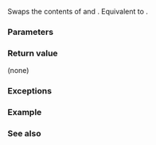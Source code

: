 {{cpp/title|swap&lt;small&gt;(std::pair)&lt;/small&gt;}}
{{cpp/utility/pair/navbar}}
{{dcl begin}}
{{dcl header|utility}}
{{dcl rev multi|num=1
|since1=c++11|dcl1=
template&lt; class T1, class T2 &gt;
void swap( std::pair&lt;T1,T2&gt;&amp; x, std::pair&lt;T1,T2&gt;&amp; y )
    noexcept(/* see below */);
|since2=c++20|dcl2=
template&lt; class T1, class T2 &gt;
constexpr void swap( std::pair&lt;T1,T2&gt;&amp; x, std::pair&lt;T1,T2&gt;&amp; y )
    noexcept(/* see below */);
}}
{{dcl|num=2
|since=c++23|
template&lt; class T1, class T2 &gt;
constexpr void swap( const std::pair&lt;T1,T2&gt;&amp; x, const std::pair&lt;T1,T2&gt;&amp; y )
    noexcept(/* see below */);
}}
{{dcl end}}

Swaps the contents of {{tt|x}} and {{tt|y}}. Equivalent to {{c|x.swap(y)}}.

{{rrev|since=c++17|
@1@ {{cpp/enable_if|{{c|std::is_swappable_v&lt;first_type&gt; &amp;&amp; std::is_swappable_v&lt;second_type&gt;}} is {{c|true}}}}.

@2@ {{cpp/enable_if|{{c|std::is_swappable_v&lt;const first_type&gt; &amp;&amp; std::is_swappable_v&lt;const second_type&gt;}} is {{c|true}}}}.
}}

===Parameters===
{{par begin}}
{{par|x, y|pairs whose contents to swap}}
{{par end}}

===Return value===
(none)

===Exceptions===
{{noexcept|noexcept(x.swap(y))}}

===Example===
{{example|
|code=
#include &lt;iostream&gt;
#include &lt;utility&gt;

int main()
{
    auto p1 = std::make_pair(10, 3.14);
    auto p2 = std::pair(12, 1.23); // CTAD, since C++17

    auto print_p1_p2 = [&amp;](auto msg) {
        std::cout &lt;&lt; msg
                  &lt;&lt; "p1 = {" &lt;&lt; std::get&lt;0&gt;(p1)
                  &lt;&lt; ", "     &lt;&lt; std::get&lt;1&gt;(p1) &lt;&lt; "}, "
                  &lt;&lt; "p2 = {" &lt;&lt; std::get&lt;0&gt;(p2)
                  &lt;&lt; ", "     &lt;&lt; std::get&lt;1&gt;(p2) &lt;&lt; "}\n";
    };

    print_p1_p2("Before p1.swap(p2): ");
    p1.swap(p2);
    print_p1_p2("After  p1.swap(p2): ");
    std::swap(p1, p2);
    print_p1_p2("After swap(p1, p2): ");
}
|output=
Before p1.swap(p2): p1 = {10, 3.14}, p2 = {12, 1.23}
After  p1.swap(p2): p1 = {12, 1.23}, p2 = {10, 3.14}
After swap(p1, p2): p1 = {10, 3.14}, p2 = {12, 1.23}
}}

===See also===
{{dsc begin}}
{{dsc inc|cpp/algorithm/dsc swap}}
{{dsc inc|cpp/utility/tuple/dsc swap2}}
{{dsc end}}

{{langlinks|de|es|fr|it|ja|pt|ru|zh}}